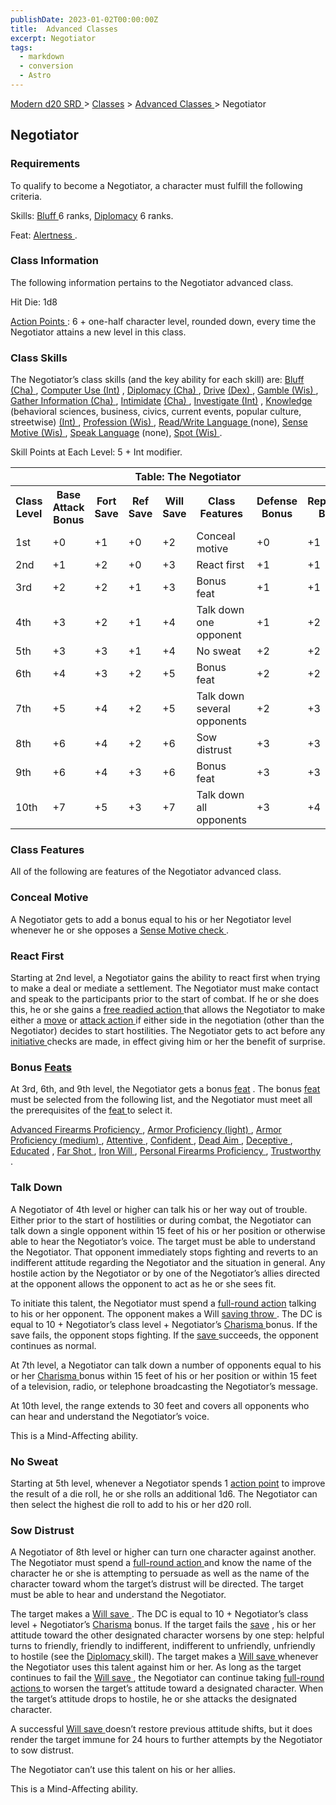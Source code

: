```yaml
---
publishDate: 2023-01-02T00:00:00Z
title:  Advanced Classes 
excerpt: Negotiator
tags:
  - markdown
  - conversion
  - Astro
---
```


[ Modern d20 SRD ](/#modernD20) > [ Classes](modern-d20-srd-classes-index) > [ Advanced Classes ](modern-d20-srd-classes-advanced-index) > Negotiator

##  Negotiator

###  Requirements

To qualify to become a Negotiator, a character must fulfill the following
criteria.

Skills: [ Bluff ](modern-d20-srd-skills-bluff) 6 ranks, [ Diplomacy](modern-d20-srd-skills-diplomacy) 6 ranks.

Feat: [ Alertness ](modern-d20-srd-feats-alertness) .

###  Class Information

The following information pertains to the Negotiator advanced class.

Hit Die: 1d8

[ Action Points ](modern-d20-srd-basics-action-points) : 6 + one-half
character level, rounded down, every time the Negotiator attains a new level
in this class.

###  Class Skills

The Negotiator’s class skills (and the key ability for each skill) are: [Bluff ](modern-d20-srd-skills-bluff) [ (Cha) ](modern-d20-srd-basics-ability-scores) , [ Computer Use ](modern-d20-srd-skills-computer-use) [ (Int)](modern-d20-srd-basics-ability-scores) , [ Diplomacy ](modern-d20-srd-skills-diplomacy) [ (Cha) ](modern-d20-srd-basics-ability-scores) , [ Drive](modern-d20-srd-skills-drive) [ (Dex) ](modern-d20-srd-basics-ability-scores)
, [ Gamble ](modern-d20-srd-skills-gamble) [ (Wis) ](modern-d20-srd-basics-ability-scores) , [ Gather Information ](modern-d20-srd-skills-gather-information) [ (Cha) ](modern-d20-srd-basics-ability-scores) , [ Intimidate](modern-d20-srd-skills-intimidate) [ (Cha) ](modern-d20-srd-basics-ability-scores) , [ Investigate ](modern-d20-srd-skills-investigate) [ (Int)](modern-d20-srd-basics-ability-scores) , [ Knowledge ](modern-d20-srd-skills-knowledge) (behavioral sciences, business, civics, current events, popular
culture, streetwise) [ (Int) ](modern-d20-srd-basics-ability-scores) , [Profession ](modern-d20-srd-skills-profession) [ (Wis) ](modern-d20-srd-basics-ability-scores) , [ Read/Write Language ](modern-d20-srd-skills-read-write-language) (none), [ Sense Motive ](modern-d20-srd-skills-sense-motive) [(Wis) ](modern-d20-srd-basics-ability-scores) , [ Speak Language](modern-d20-srd-skills-speak-language) (none), [ Spot ](modern-d20-srd-skills-spot) [ (Wis) ](modern-d20-srd-basics-ability-scores) .

Skill Points at Each Level: 5 + Int modifier.


<table> <tr> <th colspan="8"> Table: The Negotiator </th> </tr> <tr> <th> Class Level </th> <th> Base Attack Bonus </th> <th> Fort Save </th> <th> Ref Save </th> <th> Will Save </th> <th> Class Features </th> <th> Defense Bonus </th> <th> Reputation Bonus </th> </tr><tr> <td> 1st </td> <td> +0 </td> <td> +1 </td> <td> +0 </td> <td> +2 </td> <td> Conceal motive </td> <td> +0 </td> <td> +1 </td> </tr> <tr> <td> 2nd </td> <td> +1 </td> <td> +2 </td> <td> +0 </td> <td> +3 </td> <td> React first </td> <td> +1 </td> <td> +1 </td> </tr> <tr> <td> 3rd </td> <td> +2 </td> <td> +2 </td> <td> +1 </td> <td> +3 </td> <td> Bonus feat </td> <td> +1 </td> <td> +1 </td> </tr> <tr> <td> 4th </td> <td> +3 </td> <td> +2 </td> <td> +1 </td> <td> +4 </td> <td> Talk down one opponent </td> <td> +1 </td> <td> +2 </td> </tr> <tr> <td> 5th </td> <td> +3 </td> <td> +3 </td> <td> +1 </td> <td> +4 </td> <td> No sweat </td> <td> +2 </td> <td> +2 </td> </tr> <tr> <td> 6th </td> <td> +4 </td> <td> +3 </td> <td> +2 </td> <td> +5 </td> <td> Bonus feat </td> <td> +2 </td> <td> +2 </td> </tr> <tr> <td> 7th </td> <td> +5 </td> <td> +4 </td> <td> +2 </td> <td> +5 </td> <td> Talk down several opponents </td> <td> +2 </td> <td> +3 </td> </tr> <tr> <td> 8th </td> <td> +6 </td> <td> +4 </td> <td> +2 </td> <td> +6 </td> <td> Sow distrust </td> <td> +3 </td> <td> +3 </td> </tr> <tr> <td> 9th </td> <td> +6 </td> <td> +4 </td> <td> +3 </td> <td> +6 </td> <td> Bonus feat </td> <td> +3 </td> <td> +3 </td> </tr> <tr> <td> 10th </td> <td> +7 </td> <td> +5 </td> <td> +3 </td> <td> +7 </td> <td> Talk down all opponents </td> <td> +3 </td> <td> +4 </td> </tr> </table>


###  Class Features

All of the following are features of the Negotiator advanced class.

###  Conceal Motive

A Negotiator gets to add a bonus equal to his or her Negotiator level whenever
he or she opposes a [ Sense Motive ](modern-d20-srd-skills-sense-motive) [check ](modern-d20-srd-skills-skill-basics-php#skill-check-index) .

###  React First

Starting at 2nd level, a Negotiator gains the ability to react first when
trying to make a deal or mediate a settlement. The Negotiator must make
contact and speak to the participants prior to the start of combat. If he or
she does this, he or she gains a [ free readied action ](modern-d20-srd-combat-action-types) that allows the Negotiator to make either a [ move](modern-d20-srd-combat-move-actions) or [ attack action ](modern-d20-srd-combat-attack-actions) if either side in the negotiation (other than the
Negotiator) decides to start hostilities. The Negotiator gets to act before
any [ initiative ](modern-d20-srd-combat-initiative) checks are made, in
effect giving him or her the benefit of surprise.

###  Bonus [ Feats ](modern-d20-srd-feats-index)

At 3rd, 6th, and 9th level, the Negotiator gets a bonus [ feat](modern-d20-srd-feats-index) . The bonus [ feat ](modern-d20-srd-feats-index)
must be selected from the following list, and the Negotiator must meet all the
prerequisites of the [ feat ](modern-d20-srd-feats-index) to select it.

[ Advanced Firearms Proficiency ](modern-d20-srd-feats-advanced-firearms-proficiency) , [ Armor Proficiency (light) ](modern-d20-srd-feats-armor-proficiency-light) , [ Armor Proficiency (medium) ](modern-d20-srd-feats-armor-proficiency-medium) , [ Attentive ](modern-d20-srd-feats-attentive) , [Confident ](modern-d20-srd-feats-confident) , [ Dead Aim ](modern-d20-srd-feats-dead-aim) , [ Deceptive ](modern-d20-srd-feats-deceptive) , [ Educated](modern-d20-srd-feats-educated) , [ Far Shot ](modern-d20-srd-feats-far-shot)
, [ Iron Will ](modern-d20-srd-feats-iron-will) , [ Personal Firearms Proficiency ](modern-d20-srd-feats-personal-firearms-proficiency) , [Trustworthy ](modern-d20-srd-feats-trustworthy) .

###  Talk Down

A Negotiator of 4th level or higher can talk his or her way out of trouble.
Either prior to the start of hostilities or during combat, the Negotiator can
talk down a single opponent within 15 feet of his or her position or otherwise
able to hear the Negotiator’s voice. The target must be able to understand the
Negotiator. That opponent immediately stops fighting and reverts to an
indifferent attitude regarding the Negotiator and the situation in general.
Any hostile action by the Negotiator or by one of the Negotiator’s allies
directed at the opponent allows the opponent to act as he or she sees fit.

To initiate this talent, the Negotiator must spend a [ full-round action](modern-d20-srd-combat-full-round-actions) talking to his or her opponent.
The opponent makes a Will [ saving throw ](modern-d20-srd-basics-saving-throws) . The DC is equal to 10 + Negotiator’s class level + Negotiator’s [Charisma ](modern-d20-srd-basics-ability-scores) bonus. If the save fails, the
opponent stops fighting. If the [ save ](modern-d20-srd-basics-saving-throws)
succeeds, the opponent continues as normal.

At 7th level, a Negotiator can talk down a number of opponents equal to his or
her [ Charisma ](modern-d20-srd-basics-ability-scores) bonus within 15 feet of
his or her position or within 15 feet of a television, radio, or telephone
broadcasting the Negotiator’s message.

At 10th level, the range extends to 30 feet and covers all opponents who can
hear and understand the Negotiator’s voice.

This is a Mind-Affecting ability.

###  No Sweat

Starting at 5th level, whenever a Negotiator spends 1 [ action point](modern-d20-srd-basics-action-points) to improve the result of a die roll, he
or she rolls an additional 1d6. The Negotiator can then select the highest die
roll to add to his or her d20 roll.

###  Sow Distrust

A Negotiator of 8th level or higher can turn one character against another.
The Negotiator must spend a [ full-round action ](modern-d20-srd-combat-full-round-actions) and know the name of the character he or she is attempting to
persuade as well as the name of the character toward whom the target’s
distrust will be directed. The target must be able to hear and understand the
Negotiator.

The target makes a [ Will save ](modern-d20-srd-basics-saving-throws) . The DC
is equal to 10 + Negotiator’s class level + Negotiator’s [ Charisma](modern-d20-srd-basics-ability-scores) bonus. If the target fails the [ save](modern-d20-srd-basics-saving-throws) , his or her attitude toward the other
designated character worsens by one step: helpful turns to friendly, friendly
to indifferent, indifferent to unfriendly, unfriendly to hostile (see the [Diplomacy ](modern-d20-srd-skills-diplomacy) skill). The target makes a [ Will save ](modern-d20-srd-basics-saving-throws) whenever the Negotiator uses this
talent against him or her. As long as the target continues to fail the [ Will save ](modern-d20-srd-basics-saving-throws) , the Negotiator can continue
taking [ full-round actions ](modern-d20-srd-combat-full-round-actions) to
worsen the target’s attitude toward a designated character. When the target’s
attitude drops to hostile, he or she attacks the designated character.

A successful [ Will save ](modern-d20-srd-basics-saving-throws) doesn’t
restore previous attitude shifts, but it does render the target immune for 24
hours to further attempts by the Negotiator to sow distrust.

The Negotiator can’t use this talent on his or her allies.

This is a Mind-Affecting ability.

